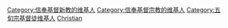 {{Userbox
  |id=[[File:Christian cross.svg|25px]]
  |id-c=#ffffff
  |info=這個用戶是'''[[五旬節會|五旬宗]]'''的基督徒。
  |info-c=#e7f2fd
  |info-s=9
  |border-c=lightsteelblue
}} <includeonly>
[[Category:信奉基督新教的维基人]]
[[Category:信奉基督宗教的维基人]]
[[Category:五旬宗基督徒维基人]]
</includeonly><noinclude>
[[Category:宗教信仰用戶框模板|Christian]]
</noinclude>